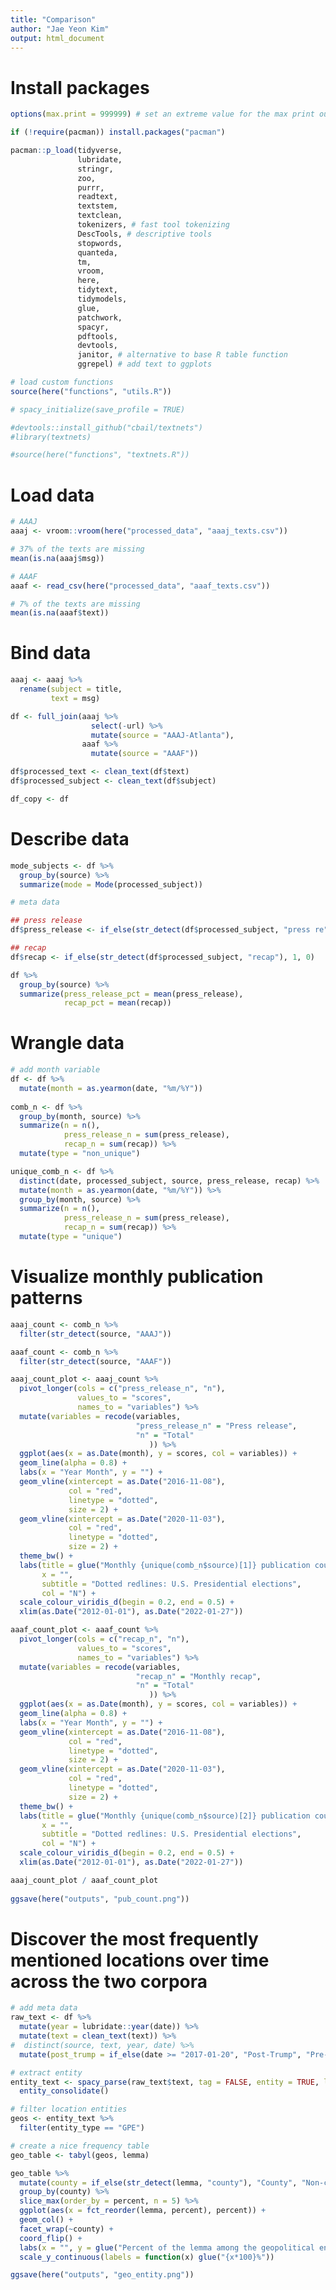 ```yaml
---
title: "Comparison"
author: "Jae Yeon Kim"
output: html_document
---
```


# Install packages

```r
options(max.print = 999999) # set an extreme value for the max print outputs 

if (!require(pacman)) install.packages("pacman")

pacman::p_load(tidyverse,
               lubridate,
               stringr, 
               zoo,
               purrr,
               readtext,
               textstem,
               textclean,
               tokenizers, # fast tool tokenizing
               DescTools, # descriptive tools
               stopwords,
               quanteda,
               tm,
               vroom,
               here,
               tidytext,
               tidymodels,
               glue,
               patchwork, 
               spacyr,
               pdftools,
               devtools,
               janitor, # alternative to base R table function 
               ggrepel) # add text to ggplots

# load custom functions
source(here("functions", "utils.R"))

# spacy_initialize(save_profile = TRUE)

#devtools::install_github("cbail/textnets")
#library(textnets)

#source(here("functions", "textnets.R"))
```

# Load data

```r
# AAAJ
aaaj <- vroom::vroom(here("processed_data", "aaaj_texts.csv"))

# 37% of the texts are missing 
mean(is.na(aaaj$msg))

# AAAF
aaaf <- read_csv(here("processed_data", "aaaf_texts.csv"))

# 7% of the texts are missing 
mean(is.na(aaaf$text))
```

# Bind data

```r
aaaj <- aaaj %>%
  rename(subject = title,
         text = msg)

df <- full_join(aaaj %>%
                  select(-url) %>%
                  mutate(source = "AAAJ-Atlanta"),
                aaaf %>%
                  mutate(source = "AAAF"))

df$processed_text <- clean_text(df$text)
df$processed_subject <- clean_text(df$subject)

df_copy <- df
```

# Describe data 

```r
mode_subjects <- df %>%
  group_by(source) %>%
  summarize(mode = Mode(processed_subject))
```

```r
# meta data 

## press release 
df$press_release <- if_else(str_detect(df$processed_subject, "press re"), 1, 0)

## recap
df$recap <- if_else(str_detect(df$processed_subject, "recap"), 1, 0)

df %>%
  group_by(source) %>%
  summarize(press_release_pct = mean(press_release),
            recap_pct = mean(recap))
```

# Wrangle data

```r
# add month variable
df <- df %>%
  mutate(month = as.yearmon(date, "%m/%Y"))
  
comb_n <- df %>%
  group_by(month, source) %>%
  summarize(n = n(),
            press_release_n = sum(press_release),
            recap_n = sum(recap)) %>%
  mutate(type = "non_unique")

unique_comb_n <- df %>%
  distinct(date, processed_subject, source, press_release, recap) %>%
  mutate(month = as.yearmon(date, "%m/%Y")) %>%
  group_by(month, source) %>%
  summarize(n = n(),
            press_release_n = sum(press_release),
            recap_n = sum(recap)) %>%
  mutate(type = "unique")
```

# Visualize monthly publication patterns

```r
aaaj_count <- comb_n %>%
  filter(str_detect(source, "AAAJ"))

aaaf_count <- comb_n %>%
  filter(str_detect(source, "AAAF"))

aaaj_count_plot <- aaaj_count %>%
  pivot_longer(cols = c("press_release_n", "n"),
               values_to = "scores", 
               names_to = "variables") %>%
  mutate(variables = recode(variables, 
                            "press_release_n" = "Press release",
                            "n" = "Total"
                               )) %>%
  ggplot(aes(x = as.Date(month), y = scores, col = variables)) +
  geom_line(alpha = 0.8) +
  labs(x = "Year Month", y = "") +
  geom_vline(xintercept = as.Date("2016-11-08"),
             col = "red",
             linetype = "dotted",
             size = 2) +
  geom_vline(xintercept = as.Date("2020-11-03"),
             col = "red",
             linetype = "dotted",
             size = 2) +
  theme_bw() +
  labs(title = glue("Monthly {unique(comb_n$source)[1]} publication count, {min(year(comb_n$month))}-{max(year(comb_n$month))}"),
       x = "",
       subtitle = "Dotted redlines: U.S. Presidential elections",
       col = "N") +
  scale_colour_viridis_d(begin = 0.2, end = 0.5) +
  xlim(as.Date("2012-01-01"), as.Date("2022-01-27"))

aaaf_count_plot <- aaaf_count %>%
  pivot_longer(cols = c("recap_n", "n"),
               values_to = "scores", 
               names_to = "variables") %>%
  mutate(variables = recode(variables, 
                            "recap_n" = "Monthly recap",
                            "n" = "Total"
                               )) %>%
  ggplot(aes(x = as.Date(month), y = scores, col = variables)) +
  geom_line(alpha = 0.8) +
  labs(x = "Year Month", y = "") +
  geom_vline(xintercept = as.Date("2016-11-08"),
             col = "red",
             linetype = "dotted",
             size = 2) +
  geom_vline(xintercept = as.Date("2020-11-03"),
             col = "red",
             linetype = "dotted",
             size = 2) +
  theme_bw() +
  labs(title = glue("Monthly {unique(comb_n$source)[2]} publication count, {min(year(comb_n$month))}-{max(year(comb_n$month))}"),
       x = "",
       subtitle = "Dotted redlines: U.S. Presidential elections",
       col = "N") +
  scale_colour_viridis_d(begin = 0.2, end = 0.5) +
  xlim(as.Date("2012-01-01"), as.Date("2022-01-27"))

aaaj_count_plot / aaaf_count_plot
  
ggsave(here("outputs", "pub_count.png"))
```

# Discover the most frequently mentioned locations over time across the two corpora

```r
# add meta data
raw_text <- df %>%
  mutate(year = lubridate::year(date)) %>%
  mutate(text = clean_text(text)) %>%
#  distinct(source, text, year, date) %>%
  mutate(post_trump = if_else(date >= "2017-01-20", "Post-Trump", "Pre-Trump"))
```

```r
# extract entity
entity_text <- spacy_parse(raw_text$text, tag = FALSE, entity = TRUE, lemma = TRUE) %>% 
  entity_consolidate()
```

```r
# filter location entities
geos <- entity_text %>%
  filter(entity_type == "GPE")

# create a nice frequency table
geo_table <- tabyl(geos, lemma)

geo_table %>%
  mutate(county = if_else(str_detect(lemma, "county"), "County", "Non-county")) %>%
  group_by(county) %>%
  slice_max(order_by = percent, n = 5) %>%
  ggplot(aes(x = fct_reorder(lemma, percent), percent)) +
  geom_col() +
  facet_wrap(~county) +
  coord_flip() +
  labs(x = "", y = glue("Percent of the lemma among the geopolitical entities (n = {nrow(geo_table)})")) +
  scale_y_continuous(labels = function(x) glue("{x*100}%"))

ggsave(here("outputs", "geo_entity.png"))
```